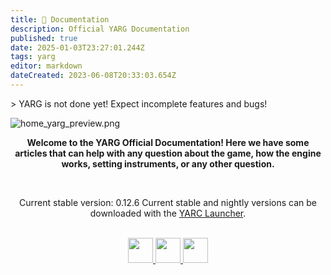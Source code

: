 ```yaml
---
title: 📖 Documentation
description: Official YARG Documentation
published: true
date: 2025-01-03T23:27:01.244Z
tags: yarg
editor: markdown
dateCreated: 2023-06-08T20:33:03.654Z
---
```


<Aside type="caution">
> YARG is not done yet! Expect incomplete features and bugs!
</Aside>

![home_yarg_preview.png](./home_yarg_preview.png)

<center>

**Welcome to the YARG Official Documentation! Here we have some articles that can help with any question about the game, how the engine works, setting instruments, or any other question.**

<br />

Current stable version: 0.12.6
Current stable and nightly versions can be downloaded with the <a href="https://github.com/YARC-Official/YARC-Launcher/releases/latest">YARC Launcher</a>.

<br />

<a href="https://twitter.com/yarggame">
	<img src="https://raw.githubusercontent.com/gauravghongde/social-icons/9d939e1c5b7ea4a24ac39c3e4631970c0aa1b920/SVG/White/Twitter_white.svg" width="40" />
</a>

<a href="https://discord.gg/sqpu4R552r">
	<img src="https://raw.githubusercontent.com/gauravghongde/social-icons/9d939e1c5b7ea4a24ac39c3e4631970c0aa1b920/SVG/White/Discord_white.svg" width="40" />
</a>

<a href="https://github.com/YARC-Official/YARG">
  <img src="https://raw.githubusercontent.com/gauravghongde/social-icons/9d939e1c5b7ea4a24ac39c3e4631970c0aa1b920/SVG/White/Github_white.svg" width="40" />
</a>

</center>
